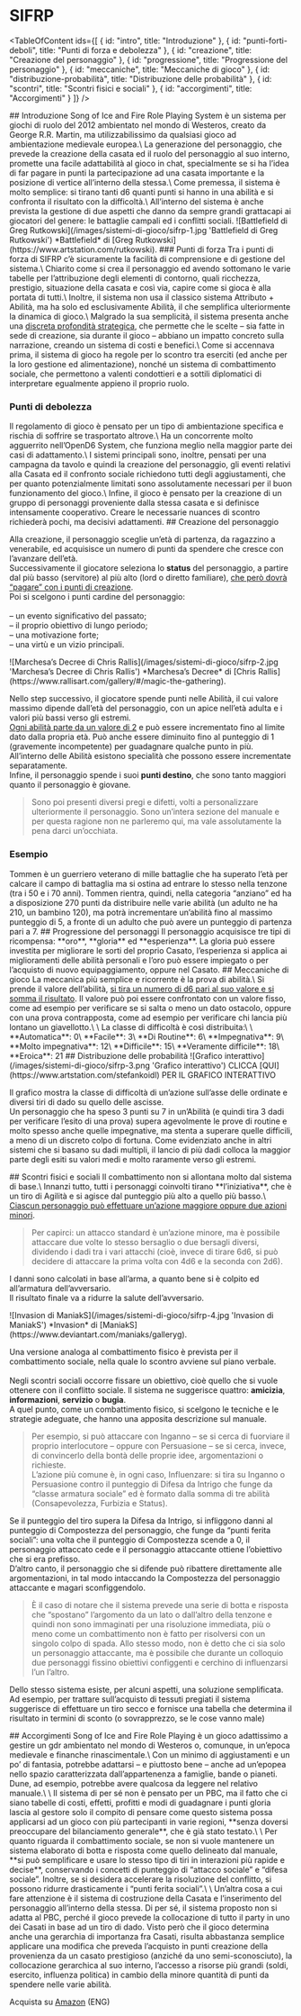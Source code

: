 # SIFRP

<TableOfContent
    ids={[
        {
            id: "intro",
            title: "Introduzione"
        },
        {
            id: "punti-forti-deboli",
            title: "Punti di forza e debolezza"
        },
        {
            id: "creazione",
            title: "Creazione del personaggio"
        },
        {
            id: "progressione",
            title: "Progressione del personaggio"
        },
        {
            id: "meccaniche",
            title: "Meccaniche di gioco"
        },
        {
            id: "distribuzione-probabilità",
            title: "Distribuzione delle probabilità"
        },
        {
            id: "scontri",
            title: "Scontri fisici e sociali"
        },
        {
            id: "accorgimenti",
            title: "Accorgimenti"
        }
    ]}
/>

<Anchor id="intro" />
## Introduzione
Song of Ice and Fire Role Playing System è un sistema per giochi di ruolo del 2012 ambientato nel mondo di Westeros, creato da George R.R. Martin, ma utilizzabilissimo da qualsiasi gioco ad ambientazione medievale europea.\
La generazione del personaggio, che prevede la creazione della casata ed il ruolo del personaggio al suo interno, promette una facile adattabilità al gioco in chat, specialmente se si ha l’idea di far pagare in punti la partecipazione ad una casata importante e la posizione di vertice all’interno della stessa.\
Come premessa, il sistema è molto semplice: si tirano tanti d6 quanti punti si hanno in una abilità e si confronta il risultato con la difficoltà.\
All’interno del sistema è anche prevista la gestione di due aspetti che danno da sempre grandi grattacapi ai giocatori del genere: le battaglie campali ed i conflitti sociali.

<ImageBlock>
    <Image>![Battlefield di Greg Rutkowski](/images/sistemi-di-gioco/sifrp-1.jpg 'Battlefield di Greg Rutkowski')</Image>
    <ImageCaption>*Battlefield* di [Greg Rutkowski](https://www.artstation.com/rutkowski).</ImageCaption>
</ImageBlock>

<Anchor id="punti-forti-deboli" />
### Punti di forza
<CenterBlock>
Tra i punti di forza di SIFRP c’è sicuramente la facilità di comprensione e di gestione del sistema.\
Chiarito come si crea il personaggio ed avendo sottomano le varie tabelle per l’attribuzione degli elementi di contorno, quali ricchezza, prestigio, situazione della casata e così via, capire come si gioca è alla portata di tutti.\
Inoltre, il sistema non usa il classico sistema Attributo + Abilità, ma ha solo ed esclusivamente Abilità, il che semplifica ulteriormente la dinamica di gioco.\
Malgrado la sua semplicità, il sistema presenta anche una <ins>discreta profondità strategica</ins>, che permette che le scelte – sia fatte in sede di creazione, sia durante il gioco – abbiano un impatto concreto sulla narrazione, creando un sistema di costi e benefici.\
Come si accennava prima, il sistema di gioco ha regole per lo scontro tra eserciti (ed anche per la loro gestione ed alimentazione), nonché un sistema di combattimento sociale, che permettono a valenti condottieri e a sottili diplomatici di interpretare egualmente appieno il proprio ruolo.
</CenterBlock>

### Punti di debolezza
<CenterBlock>
Il regolamento di gioco è pensato per un tipo di ambientazione specifica e rischia di soffrire se trasportato altrove.\
Ha un concorrente molto agguerrito nell’<Link href={`/sistemi-di-gioco/opend6`}>OpenD6 System</Link>, che funziona meglio nella maggior parte dei casi di adattamento.\
I sistemi principali sono, inoltre, pensati per una campagna da tavolo e quindi la creazione del personaggio, gli eventi relativi alla Casata ed il confronto sociale richiedono tutti degli aggiustamenti, che per quanto potenzialmente limitati sono assolutamente necessari per il buon funzionamento del gioco.\
Infine, il gioco è pensato per la creazione di un gruppo di personaggi proveniente dalla stessa casata e si definisce intensamente cooperativo. Creare le necessarie nuances di scontro richiederà pochi, ma decisivi adattamenti.
</CenterBlock>

<Anchor id="creazione" />
## Creazione del personaggio

Alla creazione, il personaggio sceglie un’età di partenza, da ragazzino a venerabile, ed acquisisce un numero di punti da spendere che cresce con l’avanzare dell’età.\
Successivamente il giocatore seleziona lo **status** del personaggio, a partire dal più basso (servitore) al più alto (lord o diretto familiare), <ins>che però dovrà “pagare” con i punti di creazione</ins>.\
Poi si scelgono i punti cardine del personaggio:\
\
– un evento significativo del passato;\
– il proprio obiettivo di lungo periodo;\
– una motivazione forte;\
– una virtù e un vizio principali.

<ImageBlock>
    <Image>![Marchesa’s Decree di Chris Rallis](/images/sistemi-di-gioco/sifrp-2.jpg 'Marchesa’s Decree di Chris Rallis')</Image>
    <ImageCaption>*Marchesa’s Decree* di [Chris Rallis](https://www.rallisart.com/gallery/#/magic-the-gathering).</ImageCaption>
</ImageBlock>

Nello step successivo, il giocatore spende punti nelle Abilità, il cui valore massimo dipende dall’età del personaggio, con un apice nell’età adulta e i valori più bassi verso gli estremi.\
<ins>Ogni abilità parte da un valore di 2</ins> e può essere incrementato fino al limite dato dalla propria età. Può anche essere diminuito fino al punteggio di 1 (gravemente incompetente) per guadagnare qualche punto in più.\
All’interno delle Abilità esistono specialità che possono essere incrementate separatamente.\
Infine, il personaggio spende i suoi **punti destino**, che sono tanto maggiori quanto il personaggio è giovane.

> Sono poi presenti diversi pregi e difetti, volti a personalizzare ulteriormente il personaggio. Sono un’intera sezione del manuale e per questa ragione non ne parleremo qui, ma vale assolutamente la pena darci un’occhiata.

### Esempio
<CenterBlock>
Tommen è un guerriero veterano di mille battaglie che ha superato l’età per calcare il campo di battaglia ma si ostina ad entrare lo stesso nella tenzone (tra i 50 e i 70 anni).
Tommen rientra, quindi, nella categoria “anziano” ed ha a disposizione 270 punti da distribuire nelle varie abilità (un adulto ne ha 210, un bambino 120), ma potrà incrementare un’abilità fino al massimo punteggio di 5, a fronte di un adulto che può avere un punteggio di partenza pari a 7.
</CenterBlock>

<Anchor id="progressione" />
## Progressione del personaggi
Il personaggio acquisisce tre tipi di ricompensa: **oro**, **gloria** ed **esperienza**. La gloria può essere investita per migliorare le sorti del proprio Casato, l’esperienza si applica ai miglioramenti delle abilità personali e l’oro può essere impiegato o per l’acquisto di nuovo equipaggiamento, oppure nel Casato.

<Anchor id="meccaniche" />
## Meccaniche di gioco
La meccanica più semplice e ricorrente è la prova di abilità.\
Si prende il valore dell’abilità, <ins>si tira un numero di d6 pari al suo valore e si somma il risultato</ins>. Il valore può poi essere confrontato con un valore fisso, come ad esempio per verificare se si salta o meno un dato ostacolo, oppure con una prova contrapposta, come ad esempio per verificare chi lancia più lontano un giavellotto.\
\
La classe di difficoltà è così distribuita:\
\
**Automatica**: 0\
**Facile**: 3\
**Di Routine**: 6\
**Impegnativa**: 9\
**Molto impegnativa**: 12\
**Difficile**: 15\
**Veramente difficile**: 18\
**Eroica**: 21

<Anchor id="distribuzione-probabilita" />
## Distribuzione delle probabilità
<ImageBlock>
    <Image>![Grafico interattivo](/images/sistemi-di-gioco/sifrp-3.png 'Grafico interattivo')</Image>
    <ImageCaption>CLICCA [QUI](https://www.artstation.com/stefankoidl) PER IL GRAFICO INTERATTIVO</ImageCaption>
</ImageBlock>


Il grafico mostra la classe di difficoltà di un’azione sull’asse delle ordinate e diversi tiri di dado su quello delle ascisse.\
Un personaggio che ha speso 3 punti su 7 in un’Abilità (e quindi tira 3 dadi per verificare l’esito di una prova) supera agevolmente le prove di routine e molto spesso anche quelle impegnative, ma stenta a superare quelle difficili, a meno di un discreto colpo di fortuna. Come evidenziato anche in altri sistemi che si basano su dadi multipli, il lancio di più dadi colloca la maggior parte degli esiti su valori medi e molto raramente verso gli estremi.

<Anchor id="scontri" />
## Scontri fisici e sociali
Il combattimento non si allontana molto dal sistema di base.\
Innanzi tutto, tutti i personaggi coinvolti tirano **l’iniziativa**, che è un tiro di Agilità e si agisce dal punteggio più alto a quello più basso.\
<ins>Ciascun personaggio può effettuare un’azione maggiore oppure due azioni minori</ins>.

> Per capirci: un attacco standard è un’azione minore, ma è possibile attaccare due volte lo stesso bersaglio o due bersagli diversi, dividendo i dadi tra i vari attacchi (cioè, invece di tirare 6d6, si può decidere di attaccare la prima volta con 4d6 e la seconda con 2d6).

I danni sono calcolati in base all’arma, a quanto bene si è colpito ed all’armatura dell’avversario.\
Il risultato finale va a ridurre la salute dell’avversario.

<ImageBlock>
    <Image>![Invasion di ManiakS](/images/sistemi-di-gioco/sifrp-4.jpg 'Invasion di ManiakS')</Image>
    <ImageCaption>*Invasion* di [ManiakS](https://www.deviantart.com/maniaks/galleryg).</ImageCaption>
</ImageBlock>

Una versione analoga al combattimento fisico è prevista per il combattimento sociale, nella quale lo scontro avviene sul piano verbale.\
\
Negli scontri sociali occorre fissare un obiettivo, cioè quello che si vuole ottenere con il conflitto sociale. Il sistema ne suggerisce quattro: **amicizia**, **informazioni**, **servizio** o **bugia**.\
A quel punto, come un combattimento fisico, si scelgono le tecniche e le strategie adeguate, che hanno una apposita descrizione sul manuale.

> Per esempio, si può attaccare con Inganno – se si cerca di fuorviare il proprio interlocutore – oppure con Persuasione – se si cerca, invece, di convincerlo della bontà delle proprie idee, argomentazioni o richieste.\
L’azione più comune è, in ogni caso, Influenzare: si tira su Inganno o Persuasione contro il punteggio di Difesa da Intrigo che funge da “classe armatura sociale” ed è formato dalla somma di tre abilità (Consapevolezza, Furbizia e Status).

Se il punteggio del tiro supera la Difesa da Intrigo, si infliggono danni al punteggio di Compostezza del personaggio, che funge da “punti ferita sociali”: una volta che il punteggio di Compostezza scende a 0, il personaggio attaccato cede e il personaggio attaccante ottiene l’obiettivo che si era prefisso.\
D’altro canto, il personaggio che si difende può ribattere direttamente alle argomentazioni, in tal modo intaccando la Compostezza del personaggio attaccante e magari sconfiggendolo.

> È il caso di notare che il sistema prevede una serie di botta e risposta che “spostano” l’argomento da un lato o dall’altro della tenzone e quindi non sono immaginati per una risoluzione immediata, più o meno come un combattimento non è fatto per risolversi con un singolo colpo di spada. Allo stesso modo, non è detto che ci sia solo un personaggio attaccante, ma è possibile che durante un colloquio due personaggi fissino obiettivi configgenti e cerchino di influenzarsi l’un l’altro.

Dello stesso sistema esiste, per alcuni aspetti, una soluzione semplificata. Ad esempio, per trattare sull’acquisto di tessuti pregiati il sistema suggerisce di effettuare un tiro secco e fornisce una tabella che determina il risultato in termini di sconto (o sovrapprezzo, se le cose vanno male)

<Anchor id="accorgimenti" />
## Accorgimenti
Song of Ice and Fire Role Playing è un gioco adattissimo a gestire un gdr ambientato nel mondo di Westeros o, comunque, in un’epoca medievale e finanche rinascimentale.\
Con un minimo di aggiustamenti e un po’ di fantasia, potrebbe adattarsi – e piuttosto bene – anche ad un’epopea nello spazio caratterizzata dall’appartenenza a famiglie, bande o pianeti. Dune, ad esempio, potrebbe avere qualcosa da leggere nel relativo manuale.\
\
Il sistema di per sé non è pensato per un PBC, ma il fatto che ci siano tabelle di costi, effetti, profitti e modi di guadagnare i punti gloria lascia al gestore solo il compito di pensare come questo sistema possa applicarsi ad un gioco con più partecipanti in varie regioni, **senza doversi preoccupare del bilanciamento generale**, che è già stato testato.\
\
Per quanto riguarda il combattimento sociale, se non si vuole mantenere un sistema elaborato di botta e risposta come quello delineato dal manuale, **si può semplificare e usare lo stesso tipo di tiri in interazioni più rapide e decise**, conservando i concetti di punteggio di “attacco sociale” e “difesa sociale”. Inoltre, se si desidera accelerare la risoluzione del conflitto, si possono ridurre drasticamente i “punti ferita sociali”.\
\
Un’altra cosa a cui fare attenzione è il sistema di costruzione della Casata e l’inserimento del personaggio all’interno della stessa. Di per sé, il sistema proposto non si adatta al PBC, perché il gioco prevede la collocazione di tutto il party in uno dei Casati in base ad un tiro di dado. Visto però che il gioco determina anche una gerarchia di importanza fra Casati, risulta abbastanza semplice applicare una modifica che preveda l’acquisto in punti creazione della provenienza da un casato prestigioso (anziché da uno semi-sconosciuto), la collocazione gerarchica al suo interno, l’accesso a risorse più grandi (soldi, esercito, influenza politica) in cambio della minore quantità di punti da spendere nelle varie abilità.

<ShoppingTips>Acquista su [Amazon](https://www.amazon.it/Song-Ice-Fire-Roleplaying-Thrones/dp/1934547476/ref=sr_1_2?__mk_it_IT=%C3%85M%C3%85%C5%BD%C3%95%C3%91&crid=1KOEOQKP4UPCJ&keywords=song+of+ice+and+fire+green+ronin&qid=1647716528&s=books&sprefix=song+of+ice+and+fire+green+ronin%2Cstripbooks%2C94&sr=1-2) (ENG)</ShoppingTips>